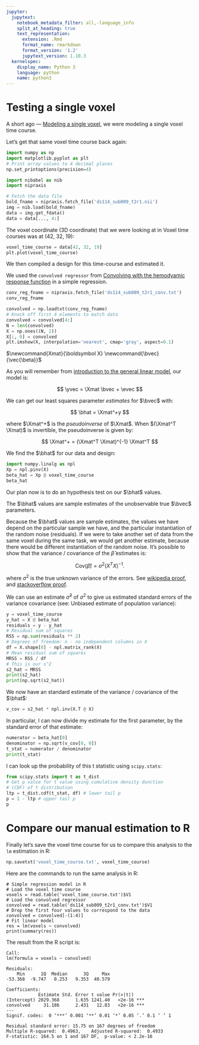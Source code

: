 ```yaml
---
jupyter:
  jupytext:
    notebook_metadata_filter: all,-language_info
    split_at_heading: true
    text_representation:
      extension: .Rmd
      format_name: rmarkdown
      format_version: '1.2'
      jupytext_version: 1.10.3
  kernelspec:
    display_name: Python 3
    language: python
    name: python3
---
```


# Testing a single voxel

A short ago — [Modeling a single voxel](model_one_voxel.Rmd), we were modeling
a single voxel time course.

Let’s get that same voxel time course back again:

```python
import numpy as np
import matplotlib.pyplot as plt
# Print array values to 4 decimal places
np.set_printoptions(precision=4)
```

```python
import nibabel as nib
import nipraxis

# Fetch the data file
bold_fname = nipraxis.fetch_file('ds114_sub009_t2r1.nii')
img = nib.load(bold_fname)
data = img.get_fdata()
data = data[..., 4:]
```

The voxel coordinate (3D coordinate) that we were looking at in Voxel time
courses was at (42, 32, 19):

```python
voxel_time_course = data[42, 32, 19]
plt.plot(voxel_time_course)
```

We then compiled a design for this time-course and estimated it.

We used the `convolved regressor` from [Convolving with the hemodyamic response
function](convolution_background.Rmd) in a simple regression.

```python
conv_reg_fname = nipraxis.fetch_file('ds114_sub009_t2r1_conv.txt')
conv_reg_fname
```

```python
convolved = np.loadtxt(conv_reg_fname)
# Knock off first 4 elements to match data
convolved = convolved[4:]
N = len(convolved)
X = np.ones((N, 2))
X[:, 0] = convolved
plt.imshow(X, interpolation='nearest', cmap='gray', aspect=0.1)
```

$\newcommand{\yvec}{\vec{y}}$
$\newcommand{\xvec}{\vec{x}}$
$\newcommand{\evec}{\vec{\varepsilon}}$
$\newcommand{Xmat}{\boldsymbol X} \newcommand{\bvec}{\vec{\beta}}$
$\newcommand{\bhat}{\hat{\bvec}} \newcommand{\yhat}{\hat{\yvec}}$

As you will remember from [introduction to the general linear
model](https://matthew-brett.github.io/teaching/glm_intro.html), our model is:

$$
\yvec = \Xmat \bvec + \evec
$$

We can get our least squares parameter *estimates* for $\bvec$ with:

$$
\bhat = \Xmat^+y
$$

where $\Xmat^+$ is the *pseudoinverse* of $\Xmat$.  When $(\Xmat^T \Xmat)$ is
invertible, the pseudoinverse is given by:

$$
\Xmat^+ = (\Xmat^T \Xmat)^{-1} \Xmat^T
$$

We find the $\bhat$ for our data and design:

```python
import numpy.linalg as npl
Xp = npl.pinv(X)
beta_hat = Xp @ voxel_time_course
beta_hat
```

Our plan now is to do an hypothesis test on our $\bhat$ values.

The $\bhat$ values are sample estimates of the unobservable true $\bvec$
parameters.

Because the $\bhat$ values are sample estimates, the values we have depend on
the particular sample we have, and the particular instantiation of the random
noise (residuals).   If we were to take another set of data from the same
voxel during the same task, we would get another estimate, because there would
be different instantiation of the random noise.  It’s possible to show that
the variance / covariance of the $\hat\beta$ estimates is:

$$
\text{Cov}(\hat\beta) = \sigma^2 \left(X^T X\right)^{-1}.
$$

where $\sigma^2$ is the true unknown variance of the errors. See [wikipedia
proof](https://en.wikipedia.org/wiki/Proofs_involving_ordinary_least_squares#Unbiasedness_of_.CE.B2.CC.82),
and [stackoverflow
proof](http://stats.stackexchange.com/questions/72940/covariance-matrix-of-least-squares-estimator-hat-beta).

We can use an estimate $\hat\sigma^2$ of $\sigma^2$ to give us estimated
standard errors of the variance covariance (see: Unbiased estimate of
population variance):

```python
y = voxel_time_course
y_hat = X @ beta_hat
residuals = y - y_hat
# Residual sum of squares
RSS = np.sum(residuals ** 2)
# Degrees of freedom: n - no independent columns in X
df = X.shape[0] - npl.matrix_rank(X)
# Mean residual sum of squares
MRSS = RSS / df
# This is our s^2
s2_hat = MRSS
print(s2_hat)
print(np.sqrt(s2_hat))
```

We now have an standard estimate of the variance / covariance of the $\bhat$:

```python
v_cov = s2_hat * npl.inv(X.T @ X)
```

In particular, I can now divide my estimate for the first parameter, by the
standard error of that estimate:

```python
numerator = beta_hat[0]
denominator = np.sqrt(v_cov[0, 0])
t_stat = numerator / denominator
print(t_stat)
```

I can look up the probability of this t statistic using `scipy.stats`:

```python
from scipy.stats import t as t_dist
# Get p value for t value using cumulative density dunction
# (CDF) of t distribution
ltp = t_dist.cdf(t_stat, df) # lower tail p
p = 1 - ltp # upper tail p
p
```

# Compare our manual estimation to R

Finally let’s save the voxel time course for us to compare this analysis to
the `lm` estimation in R:

```python
np.savetxt('voxel_time_course.txt', voxel_time_course)
```

Here are the commands to run the same analysis in R:

```
# Simple regression model in R
# Load the voxel time course
voxels = read.table('voxel_time_course.txt')$V1
# Load the convolved regressor
convolved = read.table('ds114_sub009_t2r1_conv.txt')$V1
# Drop the first four values to correspond to the data
convolved = convolved[-(1:4)]
# Fit linear model
res = lm(voxels ~ convolved)
print(summary(res))
```


The result from the R script is:

```
Call:
lm(formula = voxels ~ convolved)

Residuals:
    Min      1Q  Median      3Q     Max
-53.368  -9.747   0.253   9.353  40.579

Coefficients:
            Estimate Std. Error t value Pr(>|t|)
(Intercept) 2029.368      1.635 1241.40   <2e-16 ***
convolved     31.186      2.431   12.83   <2e-16 ***
---
Signif. codes:  0 ‘***’ 0.001 ‘**’ 0.01 ‘*’ 0.05 ‘.’ 0.1 ‘ ’ 1

Residual standard error: 15.75 on 167 degrees of freedom
Multiple R-squared:  0.4963,    Adjusted R-squared:  0.4933
F-statistic: 164.5 on 1 and 167 DF,  p-value: < 2.2e-16
```
